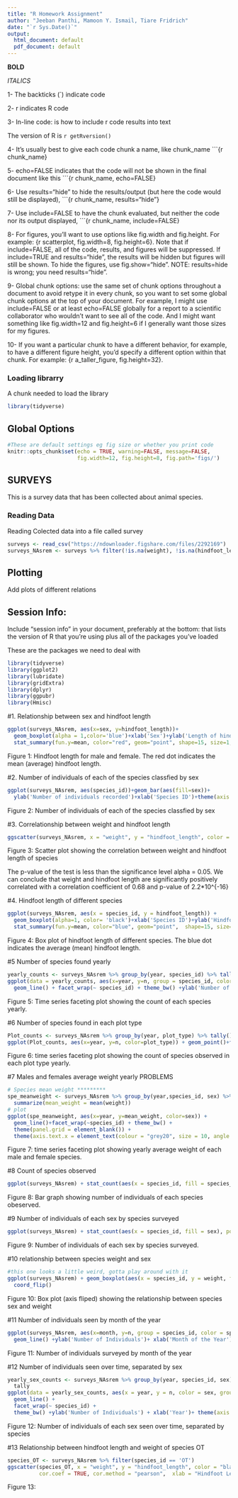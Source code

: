```yaml
---
title: "R Homework Assignment"
author: "Jeeban Panthi, Mamoon Y. Ismail, Tiare Fridrich"
date: "`r Sys.Date()`"
output:
  html_document: default
  pdf_document: default
---
```


**BOLD**

_ITALICS_

1- The backticks (`) indicate code

2- r indicates R code


3- In-line code: is how to include r code results into text

The version of R is `r getRversion()`

4- It’s usually best to give each code chunk a name, like chunk_name ```{r chunk_name}

5- echo=FALSE indicates that the code will not be shown in the final document like this ```{r chunk_name, echo=FALSE}

6- Use results="hide" to hide the results/output (but here the code would still be displayed), ```{r chunk_name, results="hide"}

7- Use include=FALSE to have the chunk evaluated, but neither the code nor its output displayed, ```{r chunk_name, include=FALSE}

8- For figures, you’ll want to use options like fig.width and fig.height. For example: {r scatterplot, fig.width=8, fig.height=6}. Note that if include=FALSE, all of the code, results, and figures will be suppressed. If include=TRUE and results="hide", the results will be hidden but figures will still be shown. To hide the figures, use fig.show="hide". NOTE: results=hide is wrong; you need results="hide".

9- Global chunk options: use the same set of chunk options throughout a document to avoid retype it in every chunk, so you want to set some global chunk options at the top of your document. For example, I might use include=FALSE or at least echo=FALSE globally for a report to a scientific collaborator who wouldn’t want to see all of the code. And I might want something like fig.width=12 and fig.height=6 if I generally want those sizes for my figures.

10- If you want a particular chunk to have a different behavior, for example, to have a different figure height, you’d specify a different option within that chunk. For example: {r a_taller_figure, fig.height=32}.


### Loading librarry

A chunk needed to load the library

```r
library(tidyverse)
```

## Global Options


```r
#These are default settings eg fig size or whether you print code
knitr::opts_chunk$set(echo = TRUE, warning=FALSE, message=FALSE,
                      fig.width=12, fig.height=8, fig.path='figs/')
```

## SURVEYS

This is a survey data that has been collected about animal species.



### Reading Data



Reading Colected data into a file called survey



```r
surveys <- read_csv("https://ndownloader.figshare.com/files/2292169")
surveys_NAsrem <- surveys %>% filter(!is.na(weight), !is.na(hindfoot_length), !is.na(sex), species_id != "")

```


## Plotting

Add plots of different relations



## Session Info:

Include “session info” in your document, preferably at the bottom: that lists the version of R that you’re using plus all of the packages you’ve loaded

These are the packages we need to deal with

```r
library(tidyverse)
library(ggplot2)
library(lubridate)
library(gridExtra)
library(dplyr)
library(ggpubr)
library(Hmisc)
```

#1. Relationship between sex and hindfoot length
```r
ggplot(surveys_NAsrem, aes(x=sex, y=hindfoot_length))+
  geom_boxplot(alpha = 1,color='blue')+xlab('Sex')+ylab('Length of hindfoot (inch)')+
  stat_summary(fun.y=mean, color="red", geom="point", shape=15, size=1,show_guide = T, show.legend = T) + theme_bw()
```
Figure 1: Hindfoot length for male and female. The red dot indicates the mean (average) hindfoot length. 

#2. Number of individuals of each of the species classfied by sex
```r
ggplot(surveys_NAsrem, aes(species_id))+geom_bar(aes(fill=sex))+
  ylab('Number of individuals recorded')+xlab('Species ID')+theme(axis.text.x = element_text(angle = 90)) 
```
Figure 2: Number of individuals of each of the species classfied by sex

#3. Correlationship between weight and hindfoot length
```r
ggscatter(surveys_NAsrem, x = "weight", y = "hindfoot_length", color = "black", shape = 21, size = 2, add = "reg.line", conf.int = TRUE, cor.coef = TRUE, cor.method = "pearson",  xlab = "Hindfoot Length (inch)", ylab = "Weight (gram)")
```
Figure 3: Scatter plot showing the correlation between weight and hindfoot length of species

The p-value of the test is less than the significance level alpha = 0.05. We can conclude that weight and hindfoot length are significantly positively correlated with a correlation coefficient of 0.68 and p-value of 2.2*10^{-16}

#4.	Hindfoot length of different species
```r
ggplot(surveys_NAsrem, aes(x = species_id, y = hindfoot_length)) +
  geom_boxplot(alpha=1, color= 'black')+xlab('Species ID')+ylab('Hindfoot length (inch)')+
  stat_summary(fun.y=mean, color="blue", geom="point",  shape=15, size=1,show_guide = T,show.legend = T)+ theme(axis.text.x = element_text(angle = 90))
```
Figure 4: Box plot of hindfoot length of different species. The blue dot indicates the average (mean) hindfoot length.

#5 Number of species found yearly
```r
yearly_counts <- surveys_NAsrem %>% group_by(year, species_id) %>% tally()
ggplot(data = yearly_counts, aes(x=year, y=n, group = species_id, color = species_id)) + 
  geom_line() + facet_wrap(~ species_id) + theme_bw() +ylab('Number of Individuals') + xlab('Year')
```
Figure 5: Time series faceting plot showing the count of each species yearly.

#6 Number of species found in each plot type
```r
Plot_counts <- surveys_NAsrem %>% group_by(year, plot_type) %>% tally()
ggplot(Plot_counts, aes(x=year, y=n, color=plot_type)) + geom_point()+facet_wrap(~plot_type)
```
Figure 6: time series faceting plot showing the count of species observed in each plot type yearly.

#7 Males and females average weight yearly PROBLEMS
```r
# Species mean weight *********
spe_meanweight <- surveys_NAsrem %>% group_by(year,species_id, sex) %>%
  summarize(mean_weight = mean(weight))
# plot
ggplot(spe_meanweight, aes(x=year, y=mean_weight, color=sex)) +
  geom_line()+facet_wrap(~species_id) + theme_bw() +
  theme(panel.grid = element_blank()) +
  theme(axis.text.x = element_text(colour = "grey20", size = 10, angle = 90, hjust = 0.5, vjust = 0.5))
```
Figure 7: time series faceting plot showing yearly average weight of each male and female species.

#8 Count of species observed
```r
ggplot(surveys_NAsrem) + stat_count(aes(x = species_id, fill = species_id))
```
Figure 8: Bar graph showing number of individuals of each species obeserved. 

#9 Number of individuals of each sex by species surveyed
````r
ggplot(surveys_NAsrem) + stat_count(aes(x = species_id, fill = sex), position = "dodge")
````
Figure 9: Number of individuals of each sex by species surveyed. 

#10 relationship between species weight and sex
```r
#this one looks a little weird, gotta play around with it 
ggplot(surveys_NAsrem) + geom_boxplot(aes(x = species_id, y = weight, fill = sex)) +
  coord_flip()
```
Figure 10: Box plot (axis fliped) showing the relationship between species sex and weight

#11 Number of individuals seen by month of the year
````r
ggplot(surveys_NAsrem, aes(x=month, y=n, group = species_id, color = species_id, group = species_id)) + 
  geom_line() +ylab('Number of Individuals')+ xlab('Month of the Year')
````
Figure 11: Number of individuals surveyed by month of the year

#12 Number of individuals seen over time, separated by sex 
````r
yearly_sex_counts <- surveys_NAsrem %>% group_by(year, species_id, sex) %>%
  tally
ggplot(data = yearly_sex_counts, aes(x = year, y = n, color = sex, group = sex)) +
  geom_line() +
  facet_wrap(~ species_id) +
  theme_bw() +ylab('Number of Individuals') + xlab('Year')+ theme(axis.text.x = element_text(angle = 90))
````
Figure 12: Number of individuals of each sex seen over time, separated by species 

#13 Relationship between hindfoot length and weight of species OT
````r
species_OT <- surveys_NAsrem %>% filter(species_id == 'OT')
ggscatter(species_OT, x = "weight", y = "hindfoot_length", color = "black", shape = 21, size = 2, add = "reg.line", conf.int = TRUE, 
          cor.coef = TRUE, cor.method = "pearson",  xlab = "Hindfoot Length (inch)", ylab = "Weight (gram)")
````
Figure 13: 